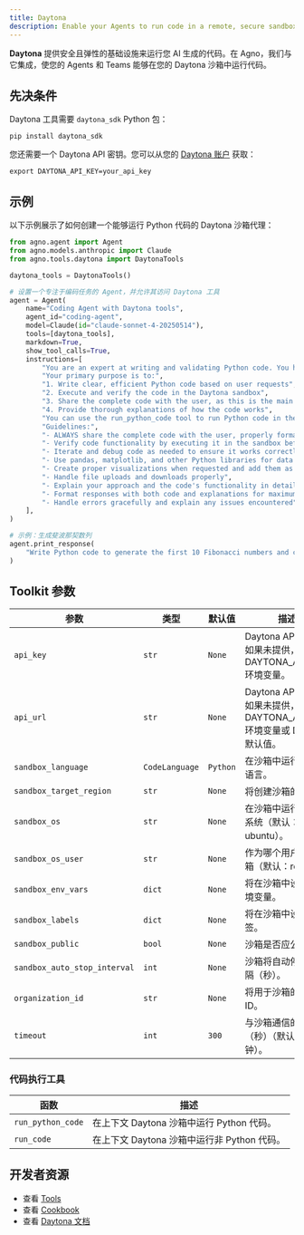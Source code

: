 ```yaml
---
title: Daytona
description: Enable your Agents to run code in a remote, secure sandbox.
---
```


**Daytona** 提供安全且弹性的基础设施来运行您 AI 生成的代码。在 Agno，我们与它集成，使您的 Agents 和 Teams 能够在您的 Daytona 沙箱中运行代码。

## 先决条件

Daytona 工具需要 `daytona_sdk` Python 包：

```shell
pip install daytona_sdk
```

您还需要一个 Daytona API 密钥。您可以从您的 [Daytona 账户](https://app.daytona.io/account) 获取：

```shell
export DAYTONA_API_KEY=your_api_key
```

## 示例

以下示例展示了如何创建一个能够运行 Python 代码的 Daytona 沙箱代理：

```python cookbook/tools/daytona_tools.py
from agno.agent import Agent
from agno.models.anthropic import Claude
from agno.tools.daytona import DaytonaTools

daytona_tools = DaytonaTools()

# 设置一个专注于编码任务的 Agent，并允许其访问 Daytona 工具
agent = Agent(
    name="Coding Agent with Daytona tools",
    agent_id="coding-agent",
    model=Claude(id="claude-sonnet-4-20250514"),
    tools=[daytona_tools],
    markdown=True,
    show_tool_calls=True,
    instructions=[
        "You are an expert at writing and validating Python code. You have access to a remote, secure Daytona sandbox.",
        "Your primary purpose is to:",
        "1. Write clear, efficient Python code based on user requests",
        "2. Execute and verify the code in the Daytona sandbox",
        "3. Share the complete code with the user, as this is the main use case",
        "4. Provide thorough explanations of how the code works",
        "You can use the run_python_code tool to run Python code in the Daytona sandbox.",
        "Guidelines:",
        "- ALWAYS share the complete code with the user, properly formatted in code blocks",
        "- Verify code functionality by executing it in the sandbox before sharing",
        "- Iterate and debug code as needed to ensure it works correctly",
        "- Use pandas, matplotlib, and other Python libraries for data analysis when appropriate",
        "- Create proper visualizations when requested and add them as image artifacts to show inline",
        "- Handle file uploads and downloads properly",
        "- Explain your approach and the code's functionality in detail",
        "- Format responses with both code and explanations for maximum clarity",
        "- Handle errors gracefully and explain any issues encountered",
    ],
)

# 示例：生成斐波那契数列
agent.print_response(
    "Write Python code to generate the first 10 Fibonacci numbers and calculate their sum and average"
)
```


## Toolkit 参数

| 参数            | 类型   | 默认值 | 描述                                        |
| --------------- | ------ | ------- | ------------------------------------------- |
| `api_key`            | `str`  | `None`  | Daytona API 密钥。如果未提供，则使用 DAYTONA_API_KEY 环境变量。 |
| `api_url`            | `str`  | `None`  | Daytona API URL。如果未提供，则使用 DAYTONA_API_URL 环境变量或 Daytona 默认值。 |
| `sandbox_language`   | `CodeLanguage`  | `Python`  | 在沙箱中运行的编程语言。 |
| `sandbox_target_region` | `str` | `None`  | 将创建沙箱的区域。 |
| `sandbox_os`         | `str`  | `None`  | 在沙箱中运行的操作系统（默认：ubuntu）。 |
| `sandbox_os_user`    | `str`  | `None`  | 作为哪个用户运行沙箱（默认：root）。 |
| `sandbox_env_vars`   | `dict` | `None`  | 将在沙箱中设置的环境变量。 |
| `sandbox_labels`     | `dict` | `None`  | 将在沙箱中设置的标签。 |
| `sandbox_public`     | `bool` | `None`  | 沙箱是否应公开。 |
| `sandbox_auto_stop_interval` | `int` | `None`  | 沙箱将自动停止的间隔（秒）。 |
| `organization_id`    | `str`  | `None`  | 将用于沙箱的组织 ID。 |
| `timeout`            | `int`  | `300`   | 与沙箱通信的超时（秒）（默认：5 分钟）。 |

### 代码执行工具

| 函数           | 描述                                                  |
| -------------- | ----------------------------------------------------- |
| `run_python_code`  | 在上下文 Daytona 沙箱中运行 Python 代码。                |
| `run_code`         | 在上下文 Daytona 沙箱中运行非 Python 代码。                |

## 开发者资源

- 查看 [Tools](https://github.com/agno-agi/agno/blob/main/libs/agno/agno/tools/daytona.py)
- 查看 [Cookbook](https://github.com/agno-agi/agno/blob/main/cookbook/tools/daytona_tools.py)
- 查看 [Daytona 文档](https://www.daytona.io/docs/)